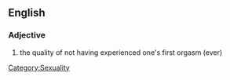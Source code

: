 {{rfv}}
==English==

===Adjective===
{{en-adj|-}}

# the quality of not having experienced one's first orgasm (ever)

[[Category:Sexuality]]